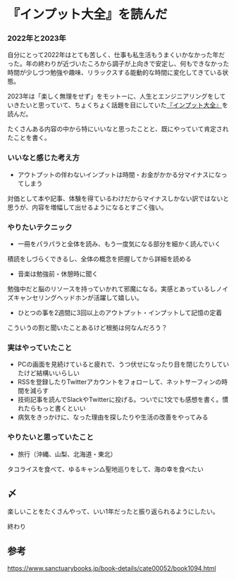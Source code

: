 # 『インプット大全』を読んだ

### 2022年と2023年

自分にとって2022年はとても苦しく、仕事も私生活もうまくいかなかった年だった。年の終わりが近づいたころから調子が上向きで安定し、何もできなかった時間が少しづつ勉強や趣味、リラックスする能動的な時間に変化してきている状態。

2023年は「楽しく無理をせず」をモットーに、人生とエンジニアリングをしていきたいと思っていて、ちょくちょく話題を目にしていた[『インプット大全』](https://www.sanctuarybooks.jp/book-details/cate00052/book1094.html)を読んだ。

たくさんある内容の中から特にいいなと思ったことと、既にやっていて肯定されたことを書く。

### いいなと感じた考え方

- アウトプットの伴わないインプットは時間・お金がかかる分マイナスになってしまう

対価として本や記事、体験を得ているわけだからマイナスしかない訳ではないと思うが、内容を増幅して出せるようになるとすごく強い。

### やりたいテクニック

- 一冊をパラパラと全体を読み、もう一度気になる部分を細かく読んでいく

積読をしづらくできるし、全体の概念を把握してから詳細を読める


- 音楽は勉強前・休憩時に聞く

勉強中だと脳のリソースを持っていかれて邪魔になる。実感とあっているしノイズキャンセリングヘッドホンが活躍して嬉しい。

- ひとつの事を2週間に3回以上のアウトプット・インプットして記憶の定着

こういうの割と聞いたことあるけど根拠は何なんだろう？

### 実はやっていたこと

- PCの画面を見続けていると疲れで、うつ伏せになったり目を閉じたりしていたけど結構いいらしい
- RSSを登録したりTwitterアカウントをフォローして、ネットサーフィンの時間を減らす
- 技術記事を読んでSlackやTwitterに投げる。ついでに1文でも感想を書く。慣れたらもっと書くといい
- 病気をきっかけに、なった理由を探したりや生活の改善をやってみる

### やりたいと思っていたこと

- 旅行（沖縄、山梨、北海道・東北）

タコライスを食べて、ゆるキャン△聖地巡りをして、海の幸を食べたい

## 〆

楽しいことをたくさんやって、いい1年だったと振り返られるようにしたい。

終わり

## 参考

https://www.sanctuarybooks.jp/book-details/cate00052/book1094.html
